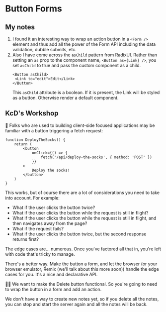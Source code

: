 # Button Forms

## My notes

1. I found it an interesting way to wrap an action button in a `<Form />` element
   and thus add all the power of the Form API including the data validation, dubble submits, etc.
1. Also I have come across the `asChild` pattern from RadixUI.
   Rather than setting an `as` prop to the component name, `<Button as={Link} />`,
   you set `asChild` to true and pass the custom component as a child.
   ```tsx
   <Button asChild>
   	<Link to="edit">Edit</Link>
   </Button>
   ```
   This `asChild` attribute is a boolean. If it is present, the Link will be styled as a button.
   Otherwise render a default component.

## KcD's Workshop

<EpicVideo url="https://www.epicweb.dev/workshops/full-stack-foundations/mutations/button-forms-data" />

🦉 Folks who are used to building client-side focused applications may be
familiar with a button triggering a fetch request:

```tsx
function DeployTheSocks() {
	return (
		<button
			onClick={() => {
				fetch('/api/deploy-the-socks', { method: 'POST' })
			}}
		>
			Deploy the socks!
		</button>
	)
}
```

This works, but of course there are a lot of considerations you need to take
into account. For example:

- What if the user clicks the button twice?
- What if the user clicks the button while the request is still in flight?
- What if the user clicks the button while the request is still in flight, and
  then navigates away from the page?
- What if the request fails?
- What if the user clicks the button twice, but the second response returns
  first?

The edge cases are... numerous. Once you've factored all that in, you're left
with code that's tricky to manage.

There's a better way. Make the button a form, and let the browser (or your
browser emulator, Remix (we'll talk about this more soon)) handle the edge cases
for you. It's a nice and declarative API.

👨‍💼 We want to make the Delete button functional. So you're going to need to wrap
the button in a form and add an action.

<callout-warning>
	We don't have a way to create new notes yet, so if you delete all the notes,
	you can stop and start the server again and all the notes will be back.
</callout-warning>
